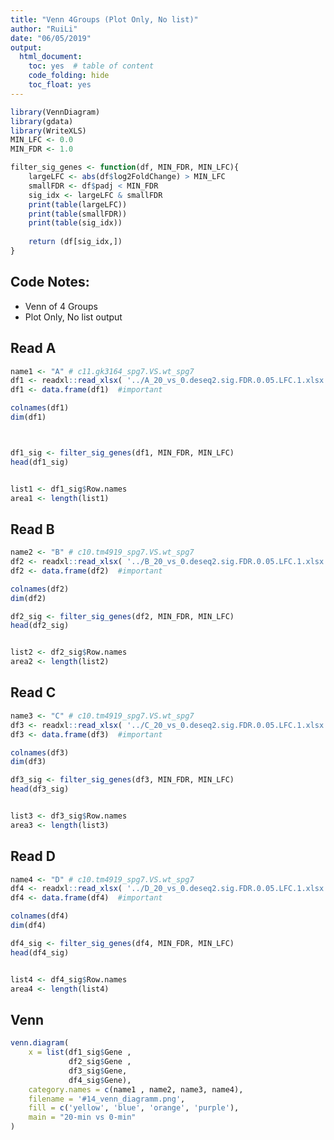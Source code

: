 ```yaml
---
title: "Venn 4Groups (Plot Only, No list)"
author: "RuiLi"
date: "06/05/2019"
output:
  html_document:
    toc: yes  # table of content
    code_folding: hide
    toc_float: yes
---
```


```r
library(VennDiagram)
library(gdata)
library(WriteXLS)
MIN_LFC <- 0.0
MIN_FDR <- 1.0

filter_sig_genes <- function(df, MIN_FDR, MIN_LFC){
    largeLFC <- abs(df$log2FoldChange) > MIN_LFC 
    smallFDR <- df$padj < MIN_FDR
    sig_idx <- largeLFC & smallFDR
    print(table(largeLFC))
    print(table(smallFDR))
    print(table(sig_idx))
    
    return (df[sig_idx,])
}
```

## Code Notes:
- Venn of 4 Groups
- Plot Only, No list output


## Read A
```r
name1 <- "A" # c11.gk3164_spg7.VS.wt_spg7
df1 <- readxl::read_xlsx( '../A_20_vs_0.deseq2.sig.FDR.0.05.LFC.1.xlsx', na='-', sheet=1)  # na term important
df1 <- data.frame(df1)  #important

colnames(df1)
dim(df1)



df1_sig <- filter_sig_genes(df1, MIN_FDR, MIN_LFC)
head(df1_sig)


list1 <- df1_sig$Row.names
area1 <- length(list1)
```


## Read B
```r
name2 <- "B" # c10.tm4919_spg7.VS.wt_spg7
df2 <- readxl::read_xlsx( '../B_20_vs_0.deseq2.sig.FDR.0.05.LFC.1.xlsx', na='-', sheet=1)  # na term important
df2 <- data.frame(df2)  #important

colnames(df2)
dim(df2)

df2_sig <- filter_sig_genes(df2, MIN_FDR, MIN_LFC)
head(df2_sig)


list2 <- df2_sig$Row.names
area2 <- length(list2)
```

## Read C
```r
name3 <- "C" # c10.tm4919_spg7.VS.wt_spg7
df3 <- readxl::read_xlsx( '../C_20_vs_0.deseq2.sig.FDR.0.05.LFC.1.xlsx', na='-', sheet=1)  # na term important
df3 <- data.frame(df3)  #important

colnames(df3)
dim(df3)

df3_sig <- filter_sig_genes(df3, MIN_FDR, MIN_LFC)
head(df3_sig)


list3 <- df3_sig$Row.names
area3 <- length(list3)
```

## Read D
```r
name4 <- "D" # c10.tm4919_spg7.VS.wt_spg7
df4 <- readxl::read_xlsx( '../D_20_vs_0.deseq2.sig.FDR.0.05.LFC.1.xlsx', na='-', sheet=1)  # na term important
df4 <- data.frame(df4)  #important

colnames(df4)
dim(df4)

df4_sig <- filter_sig_genes(df4, MIN_FDR, MIN_LFC)
head(df4_sig)


list4 <- df4_sig$Row.names
area4 <- length(list4)
```


## Venn
```r
venn.diagram(
    x = list(df1_sig$Gene , 
             df2_sig$Gene , 
             df3_sig$Gene, 
             df4_sig$Gene),
    category.names = c(name1 , name2, name3, name4),
    filename = '#14_venn_diagramm.png',
    fill = c('yellow', 'blue', 'orange', 'purple'),
    main = "20-min vs 0-min"
)
```

